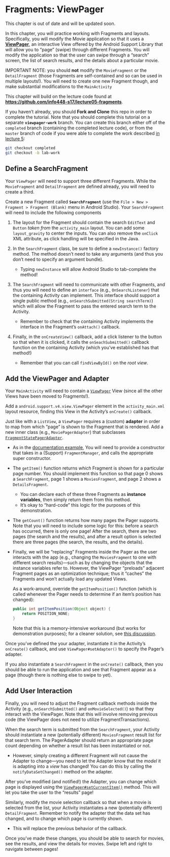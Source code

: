 # Fragments: ViewPager
<p class="alert alert-danger">This chapter is out of date and will be updated soon.</p>

In this chapter, you will practice working with Fragments and layouts. Specifically, you will modify the Movie application so that it uses a [**ViewPager**](https://developer.android.com/training/animation/screen-slide.html), an interactive View offered by the Android Support Library that will allow you to "page" (swipe) through different Fragments. You will modify the application so that the user can swipe through a "search" screen, the list of search results, and the details about a particular movie.

<p class="alert alert-warning">IMPORTANT NOTE: you should **not** modify the `MovieFragment` or the `DetailFragment` (those Fragments are self-contained and so can be used in multiple layouts!). You will need to create one new Fragment though, and make substantial modifications to the `MainActivity`</p>

This chapter will build on the lecture code found at **<https://github.com/info448-s17/lecture05-fragments>**.

If you haven't already, you should **Fork and Clone** this repo in order to complete the tutorial. Note that you should complete this tutorial on a separate **`viewpager-work`** branch. You can create this branch either off of the `completed` branch (containing the completed lecture code), or from the `master` branch of code if you were able to complete the work described [in lecture 5](#fragments):

```bash
git checkout completed
git checkout -b lab-work
```

<!-- You will need to `commit` and `push` your completed work back to your forked repo by the deadline, and submit a link to your forked repo to this Canvas assignment. Note that you are **not** required to create a separate pull request, though you should work on the separate `lab-work` branch! -->


## Define a SearchFragment
Your `ViewPager` will need to support three different Fragments. While the `MovieFragment` and `DetailFragment` are defined already, you will need to create a third.

Create a new Fragment called **`SearchFragment`** (use the `File > New > Fragment > Fragment (Blank)` menu in Android Studio). Your `SearchFragment` will need to include the following components

1. The layout for the Fragment should contain the search `EditText` and `Button` _taken from_ the `activity_main` layout. You can add some `layout_gravity` to center the inputs. You can also remove the `onClick` XML attribute, as click handling will be specified in the Java.

2. In the `SearchFragment` class, be sure to define a `newInstance()` factory method. The method doesn't need to take any arguments (and thus you don't need to specify an argument bundle).

	- Typing `newInstance` will allow Android Studio to tab-complete the method!

3. The `SearchFragment` will need to communicate with other Fragments, and thus you will need to define an `interface` (e.g., `OnSearchListener`) that the containing Activity can implement. This interface should support a single public method (e.g., `onSearchSubmitted(String searchTerm)`) which will allow the Fragment to pass the entered search term to the Activity.

	- Remember to check that the containing Activity implements the interface in the Fragment's `onAttach()` callback.

4. Finally, in the `onCreateView()` callback, add a click listener to the button so that when it is clicked, it calls the `onSeachSubmitted()` callback function on the containing Activity (which you've established has that method!)

	- Remember that you can call `findViewById()` on the _root view_.

## Add the ViewPager and Adapter
Your `MainActivity` will need to contain a [`ViewPager`](https://developer.android.com/reference/android/support/v4/view/ViewPager.html) View (since all the other Views have been moved to Fragments!).

Add a `android.support.v4.view.ViewPager` element in the `activity_main.xml` layout resource, finding this View in the Activity's `onCreate()` callback.

Just like with a `ListView`, a `ViewPager` requires a (custom) **adapter** in order to map from which "page" is shown to the Fragment that is rendered. Add a new inner class (e.g., `MoviePagerAdapter`) that subclasses [`FragmentStatePagerAdapter`](https://developer.android.com/reference/android/support/v4/app/FragmentStatePagerAdapter.html).

- As in the [documentation example](https://developer.android.com/training/animation/screen-slide.html#viewpager), You will need to provide a constructor that takes in a (Support) `FragmentManager`, and calls the appropriate super constructor.

- The `getItem()` function returns _which_ Fragment is shown for a particular page number. You should implement this function so that page 0 shows a `SearchFragment`, page 1 shows a `MoviesFragment`, and page 2 shows a `DetailsFragment`.
	- You can declare each of these three Fragments as **instance variables**, then simply return them from this method.
	- It's okay to "hard-code" this logic for the purposes of this demonstration.

- The `getCount()` function returns how many pages the Pager supports. Note that you will need to include some logic for this: before a search has occurred, there is only one page! After the search, there are two pages (the search and the results), and after a result option is selected there are three pages (the search, the results, and the details).

- Finally, we will be "replacing" Fragments inside the Pager as the user interacts with the app (e.g., changing the `MoviesFragment` to one with different search results)&mdash;such as by changing the objects that the instance variables refer to. However, the ViewPager "preloads" adjacent Fragment pages as an optimization technique; thus it "caches" the Fragments and won't actually load any updated Views.

	As a work-around, override the `getItemPosition()` function (which is called whenever the Pager needs to determine if an item's position has changed):

	```java
	public int getItemPosition(Object object) {
		return POSITION_NONE;
	}
	```

	Note that this is a memory-intensive workaround (but works for demonstration purposes); for a cleaner solution, see [this discussion](http://stackoverflow.com/questions/7263291/viewpager-pageradapter-not-updating-the-view/8024557#8024557).

Once you've defined the your adapter, instantiate it in the Activity's `onCreate()` callback, and use `ViewPager#setAdapter()` to specify the Pager's adapter.

If you also instantiate a `SearchFragment` in the `onCreate()` callback, then you should be able to run the application and see that Fragment appear as a page (though there is nothing else to swipe to yet).

## Add User Interaction
Finally, you will need to adjust the Fragment callback methods inside the Activity (e.g., `onSearchSubmitted()` and `onMovieSelected()`) so that they interact with the ViewPager. Note that this will involve removing previous code (the ViewPager does not need to utilize FragmentTransactions).

When the search term is submitted from the `SearchFragment`, your Activity should instantiate a new (potentially different) `MoviesFragment` result list for that search term. The PagerAdapter should return an appropriate page count depending on whether a result list has been instantiated or not.

- However, simply creating a different Fragment will not cause the Adapter to change&mdash;you need to let the Adapter know that the _model_ it is adapting into a _view_ has changed! You can do this by calling the `notifyDataSetChanged()` method on the adapter.

After you've modified (and notified!) the Adapter, you can change which page is displayed using the <a href="https://developer.android.com/reference/android/support/v4/view/ViewPager.html#setCurrentItem(int)">`ViewPager#setCurrentItem()`</a> method. This will let you take the user to the "results" page!

Similarly, modify the movie selection callback so that when a movie is selected from the list, your Activity instantiates a new (potentially different) `DetailFragment`. Remember to notify the adapter that the data set has changed, and to change which page is currently shown.

- This will replace the previous behavior of the callback.

Once you've made these changes, you should be able to search for movies, see the results, and view the details for movies. Swipe left and right to navigate between pages!

<!-- Remember to `commit` and `push` your changes to GitHub and submit this lab once completed. -->
